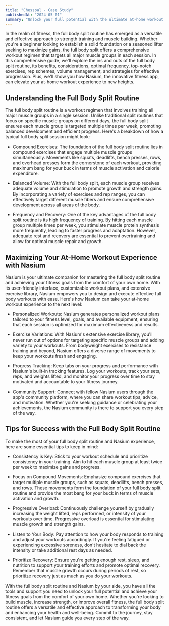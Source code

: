 ---
title: "Chesspal - Case Study"
publishedAt: "2024-05-01"
summary: "Unlock your full potential with the ultimate at-home workout program, powered by Nasium."
---

In the realm of fitness, the full body split routine has emerged as a versatile and effective approach to strength training and muscle building. Whether you're a beginner looking to establish a solid foundation or a seasoned lifter seeking to maximize gains, the full body split offers a comprehensive workout regimen that targets all major muscle groups in each session. In this comprehensive guide, we'll explore the ins and outs of the full body split routine, its benefits, considerations, optimal frequency, top-notch exercises, rep schemes, volume management, and strategies for effective progression. Plus, we'll show you how Nasium, the innovative fitness app, can elevate your at-home workout experience to new heights.

## Understanding the Full Body Split Routine

The full body split routine is a workout regimen that involves training all major muscle groups in a single session. Unlike traditional split routines that focus on specific muscle groups on different days, the full body split ensures each muscle group is targeted multiple times per week, promoting balanced development and efficient progress. Here's a breakdown of how a typical full body split session might look:

- Compound Exercises: The foundation of the full body split routine lies in compound exercises that engage multiple muscle groups simultaneously. Movements like squats, deadlifts, bench presses, rows, and overhead presses form the cornerstone of each workout, providing maximum bang for your buck in terms of muscle activation and calorie expenditure.

- Balanced Volume: With the full body split, each muscle group receives adequate volume and stimulation to promote growth and strength gains. By incorporating a variety of exercises and rep ranges, you can effectively target different muscle fibers and ensure comprehensive development across all areas of the body.

- Frequency and Recovery: One of the key advantages of the full body split routine is its high frequency of training. By hitting each muscle group multiple times per week, you stimulate muscle protein synthesis more frequently, leading to faster progress and adaptation. However, adequate rest and recovery are essential to prevent overtraining and allow for optimal muscle repair and growth.

## Maximizing Your At-Home Workout Experience with Nasium

Nasium is your ultimate companion for mastering the full body split routine and achieving your fitness goals from the comfort of your own home. With its user-friendly interface, customizable workout plans, and extensive exercise library, Nasium empowers you to design and execute effective full body workouts with ease. Here's how Nasium can take your at-home workout experience to the next level:

- Personalized Workouts: Nasium generates personalized workout plans tailored to your fitness level, goals, and available equipment, ensuring that each session is optimized for maximum effectiveness and results.

- Exercise Variations: With Nasium's extensive exercise library, you'll never run out of options for targeting specific muscle groups and adding variety to your workouts. From bodyweight exercises to resistance training and beyond, Nasium offers a diverse range of movements to keep your workouts fresh and engaging.

- Progress Tracking: Keep tabs on your progress and performance with Nasium's built-in tracking features. Log your workouts, track your sets, reps, and weights lifted, and monitor your progress over time to stay motivated and accountable to your fitness journey.

- Community Support: Connect with fellow Nasium users through the app's community platform, where you can share workout tips, advice, and motivation. Whether you're seeking guidance or celebrating your achievements, the Nasium community is there to support you every step of the way.

## Tips for Success with the Full Body Split Routine

To make the most of your full body split routine and Nasium experience, here are some essential tips to keep in mind:

- Consistency is Key: Stick to your workout schedule and prioritize consistency in your training. Aim to hit each muscle group at least twice per week to maximize gains and progress.

- Focus on Compound Movements: Emphasize compound exercises that target multiple muscle groups, such as squats, deadlifts, bench presses, and rows. These movements form the foundation of your full body split routine and provide the most bang for your buck in terms of muscle activation and growth.

- Progressive Overload: Continuously challenge yourself by gradually increasing the weight lifted, reps performed, or intensity of your workouts over time. Progressive overload is essential for stimulating muscle growth and strength gains.

- Listen to Your Body: Pay attention to how your body responds to training and adjust your workouts accordingly. If you're feeling fatigued or experiencing excessive soreness, don't hesitate to dial back the intensity or take additional rest days as needed.

- Prioritize Recovery: Ensure you're getting enough rest, sleep, and nutrition to support your training efforts and promote optimal recovery. Remember that muscle growth occurs during periods of rest, so prioritize recovery just as much as you do your workouts.

With the full body split routine and Nasium by your side, you have all the tools and support you need to unlock your full potential and achieve your fitness goals from the comfort of your own home. Whether you're looking to build muscle, increase strength, or improve overall fitness, the full body split routine offers a versatile and effective approach to transforming your body and enhancing your health and well-being. Commit to the journey, stay consistent, and let Nasium guide you every step of the way.
